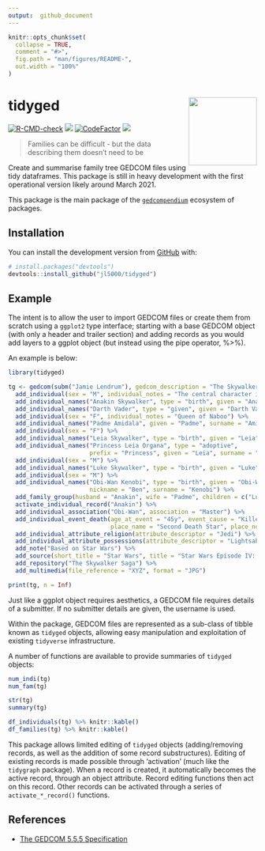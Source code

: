 ```yaml
---
output:  github_document
---
```


<!-- README.md is generated from README.Rmd. Please edit that file -->

```r
knitr::opts_chunk$set(
  collapse = TRUE,
  comment = "#>",
  fig.path = "man/figures/README-",
  out.width = "100%"
)
```

# tidyged <img src='man/figures/logo.png' align="right" height="138" />

<!-- badges: start -->
[![R-CMD-check](https://github.com/jl5000/tidyged/workflows/R-CMD-check/badge.svg)](https://github.com/jl5000/tidyged/actions)
[![](https://codecov.io/gh/jl5000/tidyged/branch/master/graph/badge.svg)](https://codecov.io/gh/jl5000/tidyged)
[![CodeFactor](https://www.codefactor.io/repository/github/jl5000/tidyged/badge)](https://www.codefactor.io/repository/github/jl5000/tidyged)
[![](https://img.shields.io/badge/lifecycle-maturing-blue.svg)](https://www.tidyverse.org/lifecycle/#maturing)
<!-- badges: end -->

> Families can be difficult - but the data describing them doesn't need to be

Create and summarise family tree GEDCOM files using tidy dataframes. This package is still in heavy development with the first operational version likely around March 2021.

This package is the main package of the [`gedcompendium`](https://github.com/jl5000/gedcompendium) ecosystem of packages.

## Installation

You can install the development version from [GitHub](https://github.com/) with:

``` r
# install.packages("devtools")
devtools::install_github("jl5000/tidyged")
```

## Example

The intent is to allow the user to import GEDCOM files or create them from scratch using a `ggplot2` type interface; starting with a base GEDCOM object (with only a header and trailer section) and adding records as you would add layers to a ggplot object (but instead using the pipe operator, %>%).

An example is below:

```r
library(tidyged)

tg <- gedcom(subm("Jamie Lendrum"), gedcom_description = "The Skywalker family", gedcom_copyright = "None") %>%
  add_individual(sex = "M", individual_notes = "The central character in the Star Wars Skywalker Saga") %>%
  add_individual_names("Anakin Skywalker", type = "birth", given = "Anakin", surname = "Skywalker") %>%
  add_individual_names("Darth Vader", type = "given", given = "Darth Vader") %>%
  add_individual(sex = "F", individual_notes = "Queen of Naboo") %>%
  add_individual_names("Padme Amidala", given = "Padme", surname = "Amidala") %>% 
  add_individual(sex = "F") %>% 
  add_individual_names("Leia Skywalker", type = "birth", given = "Leia", surname = "Skywalker") %>%
  add_individual_names("Princess Leia Organa", type = "adoptive", 
                       prefix = "Princess", given = "Leia", surname = "Organa") %>% 
  add_individual(sex = "M") %>%
  add_individual_names("Luke Skywalker", type = "birth", given = "Luke", surname = "Skywalker") %>% 
  add_individual(sex = "M") %>% 
  add_individual_names("Obi-Wan Kenobi", type = "birth", given = "Obi-Wan", 
                       nickname = "Ben", surname = "Kenobi") %>% 
  add_family_group(husband = "Anakin", wife = "Padme", children = c("Luke", "Leia")) %>%
  activate_individual_record("Anakin") %>% 
  add_individual_association("Obi-Wan", association = "Master") %>% 
  add_individual_event_death(age_at_event = "45y", event_cause = "Killed by son Luke",
                             place_name = "Second Death Star", place_notes = "Orbiting Endor System") %>% 
  add_individual_attribute_religion(attribute_descriptor = "Jedi") %>% 
  add_individual_attribute_possessions(attribute_descriptor = "Lightsaber") %>%
  add_note("Based on Star Wars") %>% 
  add_source(short_title = "Star Wars", title = "Star Wars Episode IV: A New Hope") %>% 
  add_repository("The Skywalker Saga") %>% 
  add_multimedia(file_reference = "XYZ", format = "JPG")

print(tg, n = Inf)
```


Just like a ggplot object requires aesthetics, a GEDCOM file requires details of a submitter. If no submitter details are given, the username is used.

Within the package, GEDCOM files are represented as a sub-class of tibble known as `tidyged` objects, allowing easy manipulation and exploitation of existing `tidyverse` infrastructure.

A number of functions are available to provide summaries of `tidyged` objects:

```r
num_indi(tg)
num_fam(tg)

str(tg)
summary(tg)

df_individuals(tg) %>% knitr::kable()
df_families(tg) %>% knitr::kable()
```

This package allows limited editing of `tidyged` objects (adding/removing records, as well as the addition of some record substructures). Editing of existing records is made possible through 'activation' (much like the `tidygraph` package). When a record is created, it automatically becomes the active record, through an object attribute. Record editing functions then act on this record. Other records can be activated through a series of `activate_*_record()` functions.

## References

* [The GEDCOM 5.5.5 Specification](https://www.gedcom.org/gedcom.html)

